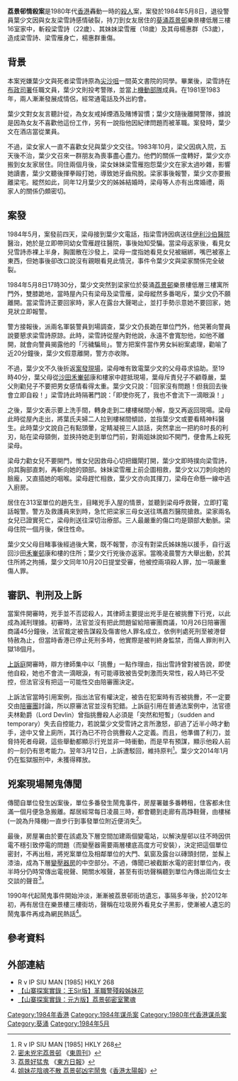 {{地區慣用詞|用詞|香港}}
{{refimprove|time=2021-02-15}}

'''荔景邨情殺案'''是1980年代[[香港|香港]]轟動一時的[[殺人|殺人]]案，案發於1984年5月8日，退役警員葉少文因與女友梁雪詩感情破裂，持刀到女友居住的[[葵涌|葵涌]][[荔景邨|荔景邨]]樂景樓低層三樓16室家中，斬殺梁雪詩（22歲）、其妹妹梁雪雁（18歲）及其母楊惠群（53歲），造成梁雪詩、梁雪雁身亡，楊惠群重傷。

==背景==
本案兇嫌葉少文與死者梁雪詩原為[[尖沙咀|尖沙咀]]一間英文書院的同學。畢業後，梁雪詩在[[布政司署|布政司署]]任職文員，葉少文則投考警隊，並當上[[機動部隊|機動部隊]]成員。在1981至1983年，兩人漸漸發展成情侶，經常通電話及外出約會。

葉少文對女友言聽計從，為女友戒掉煙酒及賭博習慣；葉少文隨後離開警隊，據說是因為女友不喜歡他這份工作，另有一說指他因紀律問題而被革職。案發時，葉少文在酒店當從業員。

不過，梁女家人一直不喜歡女兒與葉少文交往。1983年10月，梁父因病入院，五天後不治，葉少文召來一群朋友為喪事盡心盡力。他們的關係一度轉好，葉少文亦搬到女友家居住。同住兩個月後，梁女妹妹梁雪雁抱怨葉少文在家太過吵雜，影響她讀書，葉少文聽後揮拳毆打她，導致她牙齒飛脫。梁家事後報警，葉少文亦要搬離梁宅。縱然如此，同年12月葉少文的姊姊結婚時，梁母等人亦有出席婚禮，兩家人的關係仍頗密切。　

==案發==
1984年5月，案發前四天，梁母接到葉少文電話，指梁雪詩因病送往[[伊利沙伯醫院|伊利沙伯醫院]]醫治，她於是立即帶同幼女雪雁趕往醫院，事後始知受騙。當梁母返家後，看見女兒雪詩赤裸上半身，胸圍散在沙發上，梁母一度指她看見女兒被綑綁，嘴巴被塞上東西，但她事後卻改口說沒有親眼看見此情況，事件令葉少文與梁家關係完全破裂。

1984年5月8日17時30分，葉少文突然到梁家位於葵涌[[荔景邨|荔景邨]]樂景樓低層三樓寓所門外，雙膝跪地，當時屋內只有梁母及梁雪雁，梁母縱然多番喝斥，葉少文仍不願離開。當梁雪詩正要回家時，家人在露台大聲喝止，並打手勢示意她不要回家，她見狀立即報警。

警方接報後，派兩名軍裝警員到場調查，葉少文仍長跪在單位門外，他哭著向警員說要懇求梁雪詩原諒。此時，梁雪詩從屋內對他說，永遠不會寬恕他，如他不離開，就會向警員揭露他的「污穢騙局」。警方把案件當作男女糾紛案處理，勸喻了近20分鐘後，葉少文假意離開，警方亦收隊。

不過，葉少文不久後折返[[案發現場|案發現場]]，梁母唯有致電葉少文的父母尋求協助。至19時40分，葉父母從[[沙田_(香港)|沙田]][[禾輋邨|禾輋邨]]康和樓家中趕抵現場，葉母斥責兒子不顧尊嚴，葉父則勸兒子不要把男女感情看得太重。葉少文只說：「回家沒有問題！但我回去後會立即自殺！」梁雪詩此時隔著門說：「即使你死了，我也不會流下一滴眼淚！」

之後，葉少文表示要上洗手間，轉身走到二樓樓梯間小解，旋又再返回現場。梁母此時從屋內走出，將葉氏夫婦二人拉到樓梯間傾談，並指葉少文或要看精神科醫生。此時葉少文說自己有點頭暈，定睛凝視三人談話，突然拿出一把約8吋長的利刃，貼在梁母頸側，並挾持她走到單位門前，對兩姐妹說如不開門，便會馬上殺死梁母。

梁母力勸女兒不要開門，惟女兒因救母心切把鐵閘打開，葉少文即時撲向梁雪詩，向其胸部直刺，再斬向她的頸部。妹妹梁雪雁上前企圖相救，葉少文以刀刺向她的臉龐，又直插她的咽喉。梁母趕忙相救，葉少文亦向其揮刀，梁母在命懸一線中逃入廚房。

居住在313室單位的趙先生，目睹兇手入屋的情景，並聽到梁母呼救聲，立即打電話報警。警方及救護員來到時，急忙把梁家三母女送往瑪嘉烈醫院搶救。梁家兩名女兒已證實死亡，梁母則送往深切治療部。三人最嚴重的傷口均是頸部大動脈。梁母住院一個月後，保住性命。

葉少文父母目睹事後經過後大驚，既不報警，亦沒有對梁氏姊妹施以援手，自行返回沙田[[禾輋邨|禾輋邨]]康和樓的住所；葉少文行兇後亦返家。當晚凌晨警方大舉出動，於其住所將之拘捕，葉少文同年10月20日提堂受審，他被控兩項殺人罪，加一項嚴重傷人罪。

==審訊、判刑及上訴==
當案件開審時，兇手並不否認殺人，其律師主要提出兇手是在被挑釁下行兇，以此成為減刑理據。初審時，法官並沒有把此問題留給陪審團商議，10月26日陪審團商議45分鐘後，法官裁定被告謀殺及傷害他人罪名成立，依例判處死刑至被港督特赦為止，但當時香港已停止死刑多時，他實際是被判終身監禁，而傷人罪則判入獄18個月。

[[上訴庭|上訴庭]]開審時，辯方律師集中以「挑釁」一點作理由，指出雪詩曾對被告說，即使他自殺，她也不會流一滴眼淚，有可能導致被告受刺激而失常性，殺人時已不受控，但法官沒有把這一可能性交由陪審團決定。

上訴法官當時引用案例，指出法官有權決定，被告在犯案時有否被挑釁，不一定要交由[[陪審團|陪審團]]討論，所以原審法官並沒有犯錯。上訴庭引用在普通法案例中，法官德夫林勳爵（Lord Devlin）曾指挑釁殺人必須是「突然和短暫」（sudden and temporary）失去自控能力，若說葉少文受雪詩之言所激怒，卻過了近半小時才動手，途中又曾上廁所，其行為已不符合挑釁殺人之定義。而且，他準備了利刀，並脅持死者母親，這些舉動都顯示行兇並非一時衝動，而是早有預謀，顯示他殺人前的一刻仍有思考能力。翌年3月12日，上訴遭駁回，維持原判<ref>R v IP SIU MAN [1985] HKLY 268</ref>。葉少文2014年1月仍在監獄服刑中，未獲得釋放。

==兇案現場鬧鬼傳聞==
傳聞自單位發生凶案後，單位多番發生鬧鬼事件，房屋署雖多番轉租，住客都未住滿一個月便急急搬離。鄰居經常每日凌晨三時，都會聽到走廊有高踭鞋聲，由樓梯(一說為升降機)一直步行到事發單位附近便消失<ref>[http://www.eastweek.com.hk/index.php?aid=13909 密未兇宅荔景邨] {{Wayback|url=http://www.eastweek.com.hk/index.php?aid=13909 |date=20111012060310 }}《[[東周刊|東周刊]]》</ref>。

最後，房屋署由於要在該處及下層空間加建兩個變電站，以解決屋邨以往不時因供電不穩引致停電的問題（而變壓器需要兩層樓底高度方可安裝），決定把這個單位密封，不再出租，將兇案單位及相鄰單位的大門、氣窗及露台以磚頭封閉，並髹上漆油，成為下層[[變電所|變壓器房]]的中空部分。不過，傳聞已被截斷水電的密封單位內，夜半時分仍時常傳出電視聲、開關水喉聲，甚至有街坊聲稱聽到單位內傳出兩位女士交談的聲音<ref>[http://orientaldaily.on.cc/cnt/news/20120129/00176_008.html 荔景好猛鬼] {{Wayback|url=http://orientaldaily.on.cc/cnt/news/20120129/00176_008.html |date=20120131133041 }}《[[東方日報|東方日報]]》</ref>。

1990年代起鬧鬼事件開始沖淡，漸漸被荔景邨街坊遺忘，事隔多年後，於2012年初，再有居住在樂景樓三樓街坊，聲稱在垃圾房外看見女子黑影，使漸被人遺忘的鬧鬼事件再成為網民熱話<ref>[http://the-sun.on.cc/cnt/news/20120129/00410_081.html?pubdate=20120129 姐妹花陰魂不散 荔景邨凶宅鬧鬼]《[[香港太陽報|香港太陽報]]》</ref>。

==參考資料==
{{Reflist}}

==外部連結==
*R v IP SIU MAN [1985] HKLY 268
*[https://www.youtube.com/watch?v=o8B_POVpss8 【山寨探案實錄：王Sir版】革職警殘殺姊妹花] {{Wayback|url=https://www.youtube.com/watch?v=o8B_POVpss8 |date=20200518004221 }}
*[http://crime-cases.blogspot.hk/search/label/荔景邨密室驚魂 【山寨探案實錄：元方版】荔景邨密室驚魂]

{{DEFAULTSORT:Li荔景邨情殺案}}
[[Category:1984年香港|Category:1984年香港]]
[[Category:1984年谋杀案|Category:1984年谋杀案]]
[[Category:1980年代香港谋杀案|Category:1980年代香港谋杀案]]
[[Category:葵涌|Category:葵涌]]
[[Category:1984年5月|Category:1984年5月]]
